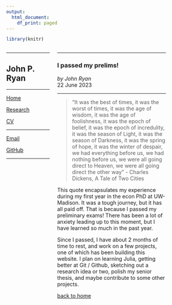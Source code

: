 ```yaml
---
output:
  html_document:
    df_print: paged
---
```


```r
library(knitr)
```

:::: {style="display: grid; grid-template-columns: 2fr 5fr 1fr; grid-column-gap: 20px"}

::: {}
---

## John P. Ryan

---

[Home](john-p-ryan.github.io)

[Research](https://john-p-ryan.github.io/research/)

[CV](https://john-p-ryan.github.io/Ryan_CV_jul23.pdf)

---

[Email](mailto:john.p.ryan@wisc.edu)

[GitHub](https://github.com/john-p-ryan)

---

:::

::: {}

---

### I passed my prelims!   
*by John Ryan*   
22 June 2023

---

> "It was the best of times, it was the worst of times, it was the age of wisdom, it was the age of foolishness, it was the epoch of belief, it was the epoch of incredulity, it was the season of Light, it was the season of Darkness, it was the spring of hope, it was the winter of despair, we had everything before us, we had nothing before us, we were all going direct to Heaven, we were all going direct the other way" - 
> Charles Dickens, A Tale of Two Cities

This quote encapsulates my experience during my first year in the econ PhD at UW-Madison. 
It was a tough journey, but it has all paid off. 
That is because I passed my preliminary exams! 
There has been a lot of anxiety leading up to this moment, but I have learned so much in the past year.

Since I passed, I have about 2 months of time to rest, and work on a few projects, one of which has been building this website. 
I plan on learning Julia, getting better at Git / Github, sketching out a research idea or two, polish my senior thesis, and maybe contribute to some other projects. 

[back to home](https://john-p-ryan.github.io/)

:::

::::